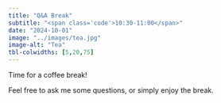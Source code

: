 ```yaml
---
title: "Q&A Break"
subtitle: "<span class='code'>10:30-11:00</span>"
date: "2024-10-01"
image: "../images/tea.jpg"
image-alt: "Tea"
tbl-colwidths: [5,20,75]
---
```


Time for a coffee break! 

Feel free to ask me some questions, or simply enjoy the break.